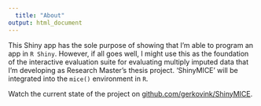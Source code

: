 ```yaml
---
  title: "About"
output: html_document
---
```

  
This Shiny app has the sole purpose of showing that I'm able to program an app in `R Shiny`. However, if all goes well, I might use this as the foundation of the interactive evaluation suite for evaluating multiply imputed data that I'm developing as Research Master's thesis project. 'ShinyMICE' will be integrated into the `mice()` environment in `R`.

Watch the current state of the project on [github.com/gerkovink/ShinyMICE](https://github.com/gerkovink/ShinyMICE/).